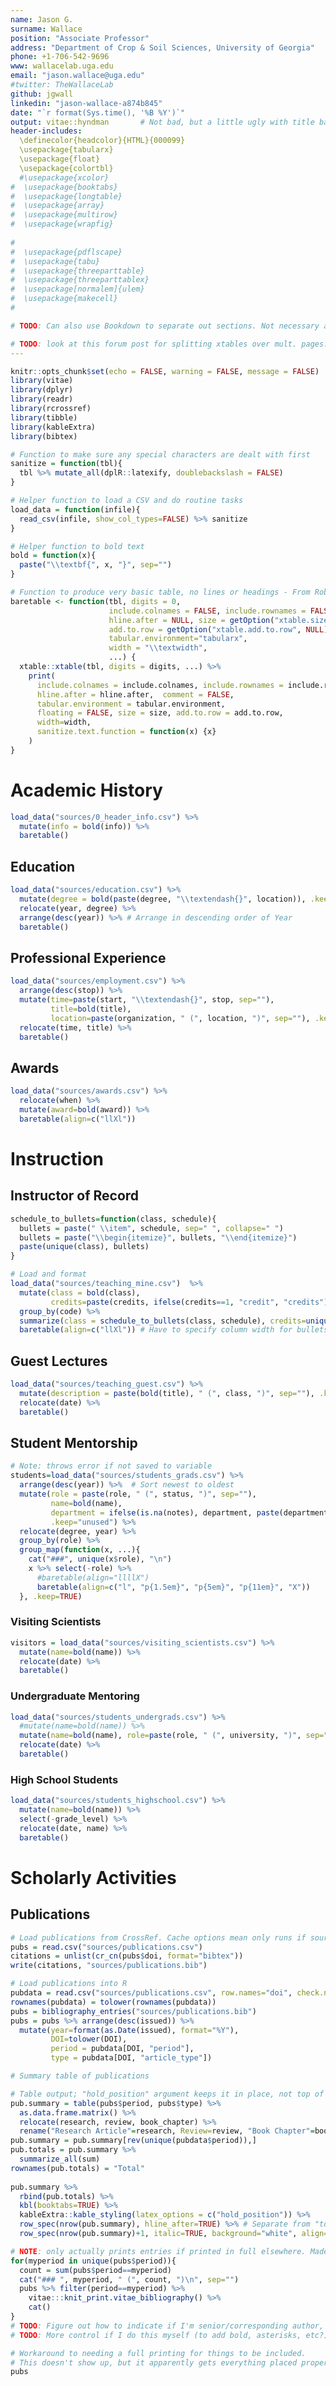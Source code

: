```yaml
---
name: Jason G.
surname: Wallace
position: "Associate Professor"
address: "Department of Crop & Soil Sciences, University of Georgia"
phone: +1-706-542-9696 
www: wallacelab.uga.edu
email: "jason.wallace@uga.edu"
#twitter: TheWallaceLab
github: jgwall
linkedin: "jason-wallace-a874b845"
date: "`r format(Sys.time(), '%B %Y')`"
output: vitae::hyndman       # Not bad, but a little ugly with title bar
header-includes:
  \definecolor{headcolor}{HTML}{000099}
  \usepackage{tabularx}
  \usepackage{float}
  \usepackage{colortbl}
  #\usepackage{xcolor}
#  \usepackage{booktabs}
#  \usepackage{longtable}
#  \usepackage{array}
#  \usepackage{multirow}
#  \usepackage{wrapfig}
  
#  
#  \usepackage{pdflscape}
#  \usepackage{tabu}
#  \usepackage{threeparttable}
#  \usepackage{threeparttablex}
#  \usepackage[normalem]{ulem}
#  \usepackage{makecell}
#  

# TODO: Can also use Bookdown to separate out sections. Not necessary as currently written, but would help if want to include plaint-text stuff somewhere.

# TODO: look at this forum post for splitting xtables over mult. pages:https://tex.stackexchange.com/questions/376790/tabularx-break-long-tables-over-several-pages  Maybe booktabs?
---
```


<!-- Formatting LaTeX commands -->
\renewcommand{\labelitemi}{\textbullet}  <!-- Reset bullets to round circles -->
\setlist{nosep,after=\vspace{-\baselineskip}}  <!-- Don't skip a line after lists finish -->



```r
knitr::opts_chunk$set(echo = FALSE, warning = FALSE, message = FALSE)
library(vitae)
library(dplyr)
library(readr)
library(rcrossref)
library(tibble)
library(kableExtra)
library(bibtex)

# Function to make sure any special characters are dealt with first
sanitize = function(tbl){
  tbl %>% mutate_all(dplR::latexify, doublebackslash = FALSE)
}

# Helper function to load a CSV and do routine tasks
load_data = function(infile){
  read_csv(infile, show_col_types=FALSE) %>% sanitize
}

# Helper function to bold text
bold = function(x){
  paste("\\textbf{", x, "}", sep="")
}

# Function to produce very basic table, no lines or headings - From Rob Hyndman, https://github.com/robjhyndman/CV, with modifications
baretable <- function(tbl, digits = 0,
                      include.colnames = FALSE, include.rownames = FALSE,
                      hline.after = NULL, size = getOption("xtable.size", NULL),
                      add.to.row = getOption("xtable.add.to.row", NULL), 
                      tabular.environment="tabularx",
                      width = "\\textwidth",
                      ...) {
  xtable::xtable(tbl, digits = digits, ...) %>%
    print(
      include.colnames = include.colnames, include.rownames = include.rownames,
      hline.after = hline.after,  comment = FALSE,
      tabular.environment = tabular.environment,
      floating = FALSE, size = size, add.to.row = add.to.row,
      width=width,
      sanitize.text.function = function(x) {x}
    )
}


```


# Academic History
```r
load_data("sources/0_header_info.csv") %>%
  mutate(info = bold(info)) %>%
  baretable()
```

## Education
```r
load_data("sources/education.csv") %>%
  mutate(degree = bold(paste(degree, "\\textendash{}", location)), .keep="unused") %>%
  relocate(year, degree) %>%
  arrange(desc(year)) %>% # Arrange in descending order of Year
  baretable()
```

## Professional Experience
```r
load_data("sources/employment.csv") %>% 
  arrange(desc(stop)) %>%
  mutate(time=paste(start, "\\textendash{}", stop, sep=""),
         title=bold(title),
         location=paste(organization, " (", location, ")", sep=""), .keep="unused") %>%
  relocate(time, title) %>%
  baretable()
```


## Awards
```r
load_data("sources/awards.csv") %>%
  relocate(when) %>%
  mutate(award=bold(award)) %>%
  baretable(align=c("llXl"))
```

# Instruction

## Instructor of Record
```r
schedule_to_bullets=function(class, schedule){
  bullets = paste(" \\item", schedule, sep=" ", collapse=" ")
  bullets = paste("\\begin{itemize}", bullets, "\\end{itemize}")
  paste(unique(class), bullets)
}

# Load and format
load_data("sources/teaching_mine.csv")  %>% 
  mutate(class = bold(class), 
         credits=paste(credits, ifelse(credits==1, "credit", "credits"))) %>%
  group_by(code) %>%
  summarize(class = schedule_to_bullets(class, schedule), credits=unique(credits)) %>%
  baretable(align=c("llXl")) # Have to specify column width for bullets to work ("X" = variable, but still works)
```

## Guest Lectures
```r
load_data("sources/teaching_guest.csv") %>%
  mutate(description = paste(bold(title), " (", class, ")", sep=""), .keep="unused") %>%
  relocate(date) %>%
  baretable()
```

## Student Mentorship
```r
# Note: throws error if not saved to variable
students=load_data("sources/students_grads.csv") %>% 
  arrange(desc(year)) %>%  # Sort newest to oldest
  mutate(role = paste(role, " (", status, ")", sep=""), 
         name=bold(name),
         department = ifelse(is.na(notes), department, paste(department, " (", notes, ")", sep="")), #Add notes in if present
         .keep="unused") %>%
  relocate(degree, year) %>%
  group_by(role) %>%
  group_map(function(x, ...){
    cat("###", unique(x$role), "\n")
    x %>% select(-role) %>% 
      #baretable(align="llllX")
      baretable(align=c("l", "p{1.5em}", "p{5em}", "p{11em}", "X"))
  }, .keep=TRUE)
```

### Visiting Scientists
```r
visitors = load_data("sources/visiting_scientists.csv") %>%
  mutate(name=bold(name)) %>%
  relocate(date) %>%
  baretable()
```

### Undergraduate Mentoring
```r
load_data("sources/students_undergrads.csv") %>%
  #mutate(name=bold(name)) %>%
  mutate(name=bold(name), role=paste(role, " (", university, ")", sep=""), .keep="unused") %>%
  relocate(date) %>%
  baretable()
```

### High School Students
```r
load_data("sources/students_highschool.csv") %>%
  mutate(name=bold(name)) %>%
  select(-grade_level) %>%
  relocate(date, name) %>%
  baretable()
```

# Scholarly Activities

## Publications
```r
# Load publications from CrossRef. Cache options mean only runs if source file or this chunk's code have changed
pubs = read.csv("sources/publications.csv")
citations = unlist(cr_cn(pubs$doi, format="bibtex"))
write(citations, "sources/publications.bib")
```


```r
# Load publications into R
pubdata = read.csv("sources/publications.csv", row.names="doi", check.names=FALSE)
rownames(pubdata) = tolower(rownames(pubdata))
pubs = bibliography_entries("sources/publications.bib")
pubs = pubs %>% arrange(desc(issued)) %>%
  mutate(year=format(as.Date(issued), format="%Y"),
         DOI=tolower(DOI),
         period = pubdata[DOI, "period"],
         type = pubdata[DOI, "article_type"])
```

```r
# Summary table of publications

# Table output; "hold_position" argument keeps it in place, not top of page
pub.summary = table(pubs$period, pubs$type) %>%
  as.data.frame.matrix() %>%
  relocate(research, review, book_chapter) %>%
  rename("Research Article"=research, Review=review, "Book Chapter"=book_chapter)
pub.summary = pub.summary[rev(unique(pubdata$period)),]
pub.totals = pub.summary %>%
  summarize_all(sum)
rownames(pub.totals) = "Total"
  
pub.summary %>% 
  rbind(pub.totals) %>%
  kbl(booktabs=TRUE) %>%
  kableExtra::kable_styling(latex_options = c("hold_position")) %>%
  row_spec(nrow(pub.summary), hline_after=TRUE) %>% # Separate from "totals"
  row_spec(nrow(pub.summary)+1, italic=TRUE, background="white", align="r") # Change format for "totals" row

```


```r
# NOTE: only actually prints entries if printed in full elsewhere. Made workaround in next chunk.
for(myperiod in unique(pubs$period)){
  count = sum(pubs$period==myperiod)
  cat("### ", myperiod, " (", count, ")\n", sep="")
  pubs %>% filter(period==myperiod) %>%
    vitae:::knit_print.vitae_bibliography() %>%
    cat()
}
# TODO: Figure out how to indicate if I'm senior/corresponding author, bold my name, and underline lab members. (Latter two may have to be a lua filter apparnetly)
# TODO: More control if I do this myself (to add bold, asterisks, etc?). Harder to change bibliography method, so keep commented out if need that for some reason.
```

```r
# Workaround to needing a full printing for things to be included. 
# This doesn't show up, but it apparently gets everything placed properly to show
pubs 
```


<!-- # Publications Note: Can use rcrossref package to retrieve citations via API -->

<!-- ```{r} -->
<!-- #library(dplyr) -->
<!-- #knitr::write_bib(c("vitae", "tibble"), "packages.bib") -->

<!-- #bibliography_entries("packages.bib") %>% -->
<!-- #  arrange(desc(author$family), issued) -->
<!-- ``` -->


